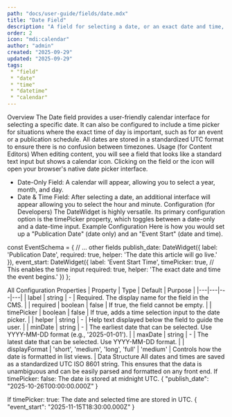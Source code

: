 ```yaml
---
path: "docs/user-guide/fields/date.mdx"
title: "Date Field"
description: "A field for selecting a date, or an exact date and time, from a calendar picker."
order: 2
icon: "mdi:calendar"
author: "admin"
created: "2025-09-29"
updated: "2025-09-29"
tags:
 * "field"
 * "date"
 * "time"
 * "datetime"
 * "calendar"
---
```


Overview
The Date field provides a user-friendly calendar interface for selecting a specific date. It can also be configured to include a time picker for situations where the exact time of day is important, such as for an event or a publication schedule.
All dates are stored in a standardized UTC format to ensure there is no confusion between timezones.
Usage (for Content Editors)
When editing content, you will see a field that looks like a standard text input but shows a calendar icon. Clicking on the field or the icon will open your browser's native date picker interface.
 * Date-Only Field: A calendar will appear, allowing you to select a year, month, and day.
 * Date & Time Field: After selecting a date, an additional interface will appear allowing you to select the hour and minute.
Configuration (for Developers)
The DateWidget is highly versatile. Its primary configuration option is the timePicker property, which toggles between a date-only and a date-time input.
Example Configuration
Here is how you would set up a "Publication Date" (date only) and an "Event Start" (date and time).

const EventSchema = {
	// ... other fields
	publish_date: DateWidget({
		label: 'Publication Date',
		required: true,
		helper: 'The date this article will go live.'
	}),
	event_start: DateWidget({
		label: 'Event Start Time',
		timePicker: true, // This enables the time input
		required: true,
		helper: 'The exact date and time the event begins.'
	})
};

All Configuration Properties
| Property | Type | Default | Purpose |
|---|---|---|---|
| label | string | - | Required. The display name for the field in the CMS. |
| required | boolean | false | If true, the field cannot be empty. |
| timePicker | boolean | false | If true, adds a time selection input to the date picker. |
| helper | string | - | Help text displayed below the field to guide the user. |
| minDate | string | - | The earliest date that can be selected. Use YYYY-MM-DD format (e.g., '2025-01-01'). |
| maxDate | string | - | The latest date that can be selected. Use YYYY-MM-DD format. |
| displayFormat | 'short', 'medium', 'long', 'full' | 'medium' | Controls how the date is formatted in list views. |
Data Structure
All dates and times are saved as a standardized UTC ISO 8601 string. This ensures that the data is unambiguous and can be easily parsed and formatted on any front end.
If timePicker: false: The date is stored at midnight UTC.
{
  "publish_date": "2025-10-26T00:00:00.000Z"
}

If timePicker: true: The date and selected time are stored in UTC.
{
  "event_start": "2025-11-15T18:30:00.000Z"
}

